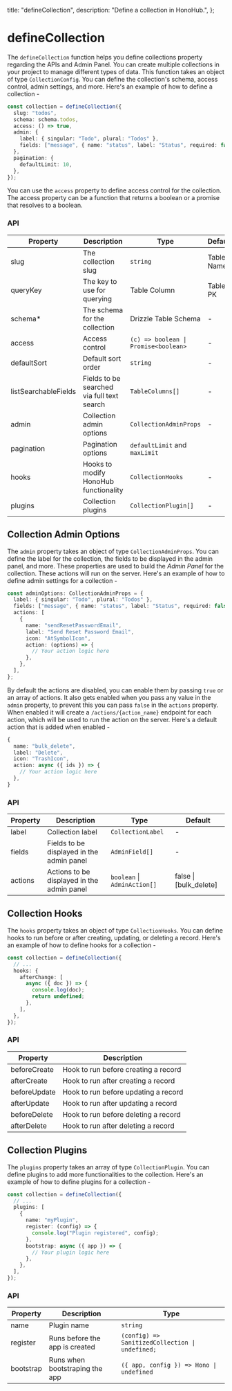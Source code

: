   title: "defineCollection",
  description: "Define a collection in HonoHub.",
};

# defineCollection

The `defineCollection` function helps you define collections property regarding the APIs and Admin Panel. You can create multiple collections in your project to manage different types of data. This function takes an object of type `CollectionConfig`. You can define the collection's schema, access control, admin settings, and more. Here's an example of how to define a collection -

```ts
const collection = defineCollection({
  slug: "todos",
  schema: schema.todos,
  access: () => true,
  admin: {
    label: { singular: "Todo", plural: "Todos" },
    fields: ["message", { name: "status", label: "Status", required: false }],
  },
  pagination: {
    defaultLimit: 10,
  },
});
```

You can use the `access` property to define access control for the collection. The access property can be a function that returns a boolean or a promise that resolves to a boolean.

### API

| Property             | Description                                | Type                                 | Default      |
| -------------------- | ------------------------------------------ | ------------------------------------ | ------------ |
| slug                 | The collection slug                        | `string`                             | Table's Name |
| queryKey             | The key to use for querying                | Table Column                         | Table's PK   |
| schema\*             | The schema for the collection              | Drizzle Table Schema                 | -            |
| access               | Access control                             | `(c) => boolean \| Promise<boolean>` | -            |
| defaultSort          | Default sort order                         | `string`                             | -            |
| listSearchableFields | Fields to be searched via full text search | `TableColumns[]`                     | -            |
| admin                | Collection admin options                   | `CollectionAdminProps`               | -            |
| pagination           | Pagination options                         | `defaultLimit` and `maxLimit`        |              |
| hooks                | Hooks to modify HonoHub functionality      | `CollectionHooks`                    | -            |
| plugins              | Collection plugins                         | `CollectionPlugin[]`                 | -            |

## Collection Admin Options

The `admin` property takes an object of type `CollectionAdminProps`. You can define the label for the collection, the fields to be displayed in the admin panel, and more.
These properties are used to build the _Admin Panel_ for the collection. These actions will run on the server. Here's an example of how to define admin settings for a collection -

```ts
const adminOptions: CollectionAdminProps = {
  label: { singular: "Todo", plural: "Todos" },
  fields: ["message", { name: "status", label: "Status", required: false }],
  actions: [
    {
      name: "sendResetPasswordEmail",
      label: "Send Reset Password Email",
      icon: "AtSymbolIcon",
      action: (options) => {
        // Your action logic here
      },
    },
  ],
};
```

By default the actions are disabled, you can enable them by passing `true` or an array of actions. It also gets enabled when you pass any value in the `admin` property, to prevent this you can pass `false` in the `actions` property. When enabled it will create a `/actions/{action_name}` endpoint for each action, which will be used to run the action on the server. Here's a default action that is added when enabled -

```ts
{
  name: "bulk_delete",
  label: "Delete",
  icon: "TrashIcon",
  action: async ({ ids }) => {
    // Your action logic here
  },
}
```

### API

| Property | Description                                | Type                         | Default                |
| -------- | ------------------------------------------ | ---------------------------- | ---------------------- |
| label    | Collection label                           | `CollectionLabel`            | -                      |
| fields   | Fields to be displayed in the admin panel  | `AdminField[]`               | -                      |
| actions  | Actions to be displayed in the admin panel | `boolean` \| `AdminAction[]` | false \| [bulk_delete] |

## Collection Hooks

The `hooks` property takes an object of type `CollectionHooks`. You can define hooks to run before or after creating, updating, or deleting a record. Here's an example of how to define hooks for a collection -

```ts
const collection = defineCollection({
  // ...
  hooks: {
    afterChange: [
      async ({ doc }) => {
        console.log(doc);
        return undefined;
      },
    ],
  },
});
```

### API

| Property     | Description                          |
| ------------ | ------------------------------------ |
| beforeCreate | Hook to run before creating a record |
| afterCreate  | Hook to run after creating a record  |
| beforeUpdate | Hook to run before updating a record |
| afterUpdate  | Hook to run after updating a record  |
| beforeDelete | Hook to run before deleting a record |
| afterDelete  | Hook to run after deleting a record  |

## Collection Plugins

The `plugins` property takes an array of type `CollectionPlugin`. You can define plugins to add more functionalities to the collection. Here's an example of how to define plugins for a collection -

```ts
const collection = defineCollection({
  // ...
  plugins: [
    {
      name: "myPlugin",
      register: (config) => {
        console.log("Plugin registered", config);
      },
      bootstrap: async ({ app }) => {
        // Your plugin logic here
      },
    },
  ],
});
```

### API

| Property  | Description                    | Type                                            |
| --------- | ------------------------------ | ----------------------------------------------- |
| name      | Plugin name                    | `string`                                        |
| register  | Runs before the app is created | `(config) => SanitizedCollection \| undefined;` |
| bootstrap | Runs when bootstraping the app | `({ app, config }) => Hono \| undefined`        |
